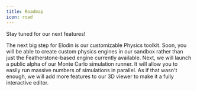 ```yaml
---
title: Roadmap
icon: road
---
```


Stay tuned for our next features!

<Steps>
  <Step title="ECS Physics Toolkit" icon="cubes">
    The next big step for Elodin is our customizable Physics toolkit.
    Soon, you will be able to create custom physics engines in our sandbox rather than
    just the Featherstone-based engine currently available.
  </Step>
  <Step title="Monte Carlo Alpha" icon="dice">
    Next, we will launch a public alpha of our Monte Carlo simulation runner.
    It will allow you to easily run massive numbers of simulations in parallel.
  </Step>
  <Step title="Improved 3D Editor" icon="pencil">
    As if that wasn't enough, we will add more features to our 3D viewer to make it a fully interactive editor.
  </Step>
</Steps>
